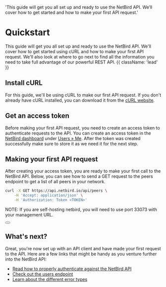   'This guide will get you all set up and ready to use the NetBird API. We’ll cover how to get started and how to make your first API request.'


# Quickstart

This guide will get you all set up and ready to use the NetBird API. We'll cover how to get started using cURL and how to make your first API request. We'll also look at where to go next to find all the information you need to take full advantage of our powerful REST API. {{ className: 'lead' }}

## Install cURL

For this guide, we'll be using cURL to make our first API request. If you don't already have cURL installed, you can download it from the [cURL website](https://curl.se/download.html).

## Get an access token

Before making your first API request, you need to create an access token to authenticate requests to the API. You can create an access token in the [NetBird dashboard](https://app.netbird.io) under [Users &raquo; Me](https://app.netbird.io/users).
After the token was created successfully make sure to store it as we need it for the next step.

## Making your first API request

After creating your access token, you are ready to make your first call to the NetBird API. Below, you can see how to send a GET request to the peers endpoint to get a list of all peers in your network.

<CodeGroup tag="GET" label="/api/peers">

```bash {{ title: 'cURL' }}
curl -X GET https://api.netbird.io/api/peers \
    -H 'Accept: application/json' \
    -H 'Authorization: Token <TOKEN>'
```

</CodeGroup>

NOTE: If you are self-hosting netbird, you will need to use port 33073 with your management URL.

<div className="not-prose">
  <Button
    href="/api/resources/peers"
    variant="text"
    arrow="right"
    children="Read the docs for the peers endpoint"
  />
</div>


## What's next?

Great, you're now set up with an API client and have made your first request to the API. Here are a few links that might be handy as you venture further into the NetBird API:

- [Read how to properly authenticate against the NetBird API](/api/guides/authentication)
- [Check out the users endpoint](/api/resources/users)
- [Learn about the different error types](/api/guides/errors)
